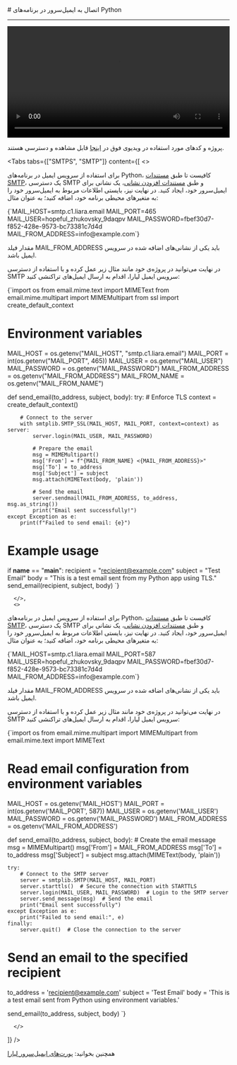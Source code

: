 

<Layout>
<Head>
<title>مستندات اتصال به ایمیل سرور در Python - لیارا</title>
<meta property="og:title" content="مستندات خدمات رایانش ابری لیارا" />
<meta property="og:description" content="مستندات اتصال به ایمیل سرور در فریم‌ورک Python"  />
<meta property="og:image" content="https://files.liara.ir/liara/logos/liara-poster.jpg" />
</Head>
# اتصال به ایمیل‌سرور در برنامه‌های Python
<hr className="mb-2" />

<video
  src="https://files.liara.ir/liara/python/python-email.mp4"
  controls="controls"
  className="block w-full"
  width="100%"
/>

<div className="h-2" />
<Alert variant="success">
<p>
پروژه و کدهای مورد استفاده در ویدیوی فوق در <a href="https://github.com/liara-cloud/python-getting-started/tree/emailServer" className="text-[#2196f3] ">اینجا</a> قابل مشاهده و دسترسی هستند.
</p>
</Alert>


<Tabs 
  tabs={["SMTPS", "SMTP"]} 
    content={[
      <>

برای استفاده از سرویس ایمیل در برنامه‌های Python،
کافیست تا طبق <a href="/email-server/how-tos/add-smtp-user" className="text-[#2196f3] ">مستندات SMTP</a>، یک دسترسی SMTP و طبق <a href="/email-server/how-tos/add-account" className="text-[#2196f3] ">مستندات افزودن نشانی</a>، یک نشانی برای ایمیل‌سرور خود، ایجاد کنید.
در نهایت نیز، بایستی 
اطلاعات مربوط به ایمیل‌سرور خود را 
به متغیرهای محیطی برنامه خود، اضافه کنید؛ به عنوان مثال:

<div className="h-2" />
<div dir='ltr'>
    <Highlight className="bash">
        {`MAIL_HOST=smtp.c1.liara.email
MAIL_PORT=465
MAIL_USER=hopeful_zhukovsky_9daqpv
MAIL_PASSWORD=fbef30d7-f852-428e-9573-bc73381c7d4d
MAIL_FROM_ADDRESS=info@example.com`}
    </Highlight>
</div>
<div className="h-2" />
<Alert variant='info'>
<p>
مقدار فیلد <Important>MAIL_FROM_ADDRESS</Important> باید یکی از نشانی‌های اضافه شده در سرویس ایمیل باشد.
</p>
</Alert>

در نهایت می‌توانید در پروژه‌ی خود مانند مثال زیر عمل کرده و با استفاده از دسترسی SMTP سرویس ایمیل لیارا، 
اقدام به ارسال ایمیل‌های تراکنشی کنید: 

<div className="h-2" />
<div dir='ltr'>
    <Highlight className="python">
        {`import os
from email.mime.text import MIMEText
from email.mime.multipart import MIMEMultipart
from ssl import create_default_context

# Environment variables
MAIL_HOST = os.getenv("MAIL_HOST", "smtp.c1.liara.email")
MAIL_PORT = int(os.getenv("MAIL_PORT", 465))
MAIL_USER = os.getenv("MAIL_USER")
MAIL_PASSWORD = os.getenv("MAIL_PASSWORD")
MAIL_FROM_ADDRESS = os.getenv("MAIL_FROM_ADDRESS")
MAIL_FROM_NAME = os.getenv("MAIL_FROM_NAME")

def send_email(to_address, subject, body):
    try:
        # Enforce TLS
        context = create_default_context()

        # Connect to the server
        with smtplib.SMTP_SSL(MAIL_HOST, MAIL_PORT, context=context) as server:
            server.login(MAIL_USER, MAIL_PASSWORD)

            # Prepare the email
            msg = MIMEMultipart()
            msg['From'] = f"{MAIL_FROM_NAME} <{MAIL_FROM_ADDRESS}>"
            msg['To'] = to_address
            msg['Subject'] = subject
            msg.attach(MIMEText(body, 'plain'))

            # Send the email
            server.sendmail(MAIL_FROM_ADDRESS, to_address, msg.as_string())
            print("Email sent successfully!")
    except Exception as e:
        print(f"Failed to send email: {e}")

# Example usage
if __name__ == "__main__":
    recipient = "recipient@example.com"
    subject = "Test Email"
    body = "This is a test email sent from my Python app using TLS."
    send_email(recipient, subject, body)
`}
    </Highlight>
</div>
<div className="h-2" />

      </>,
      <>

برای استفاده از سرویس ایمیل در برنامه‌های Python،
کافیست تا طبق <a href="/email-server/how-tos/add-smtp-user" className="text-[#2196f3] ">مستندات SMTP</a>، یک دسترسی SMTP و طبق <a href="/email-server/how-tos/add-account" className="text-[#2196f3] ">مستندات افزودن نشانی</a>، یک نشانی برای ایمیل‌سرور خود، ایجاد کنید.
در نهایت نیز، بایستی 
اطلاعات مربوط به ایمیل‌سرور خود را 
به متغیرهای محیطی برنامه خود، اضافه کنید؛ به عنوان مثال:

<div className="h-2" />
<div dir='ltr'>
    <Highlight className="bash">
        {`MAIL_HOST=smtp.c1.liara.email
MAIL_PORT=587
MAIL_USER=hopeful_zhukovsky_9daqpv
MAIL_PASSWORD=fbef30d7-f852-428e-9573-bc73381c7d4d
MAIL_FROM_ADDRESS=info@example.com`}
    </Highlight>
</div>
<div className="h-2" />
<Alert variant='info'>
<p>
مقدار فیلد <Important>MAIL_FROM_ADDRESS</Important> باید یکی از نشانی‌های اضافه شده در سرویس ایمیل باشد.
</p>
</Alert>

در نهایت می‌توانید در پروژه‌ی خود مانند مثال زیر عمل کرده و با استفاده از دسترسی SMTP سرویس ایمیل لیارا، 
اقدام به ارسال ایمیل‌های تراکنشی کنید: 

<div className="h-2" />
<div dir='ltr'>
    <Highlight className="python">
        {`import os
from email.mime.multipart import MIMEMultipart
from email.mime.text import MIMEText

# Read email configuration from environment variables
MAIL_HOST = os.getenv('MAIL_HOST')
MAIL_PORT = int(os.getenv('MAIL_PORT', 587))
MAIL_USER = os.getenv('MAIL_USER')
MAIL_PASSWORD = os.getenv('MAIL_PASSWORD')
MAIL_FROM_ADDRESS = os.getenv('MAIL_FROM_ADDRESS')

def send_email(to_address, subject, body):
    # Create the email message
    msg = MIMEMultipart()
    msg['From'] = MAIL_FROM_ADDRESS
    msg['To'] = to_address
    msg['Subject'] = subject
    msg.attach(MIMEText(body, 'plain'))

    try:
        # Connect to the SMTP server
        server = smtplib.SMTP(MAIL_HOST, MAIL_PORT)
        server.starttls()  # Secure the connection with STARTTLS
        server.login(MAIL_USER, MAIL_PASSWORD)  # Login to the SMTP server
        server.send_message(msg)  # Send the email
        print("Email sent successfully")
    except Exception as e:
        print("Failed to send email:", e)
    finally:
        server.quit()  # Close the connection to the server

# Send an email to the specified recipient
to_address = 'recipient@example.com'
subject = 'Test Email'
body = 'This is a test email sent from Python using environment variables.'

send_email(to_address, subject, body)
`}
    </Highlight>
</div>
<div className="h-2" />

      </>
  ]}
/>

<Alert variant="success">
<p>
همچنین بخوانید: <a href="/email-server/details/ports/" className="text-[#2196f3]">پورت‌های ایمیل‌سرور لیارا</a>
</p>
</Alert>

</Layout>